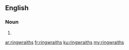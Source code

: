 ==English==

===Noun===
{{head|en|noun plural form}}

# {{plural of|ringwraith|lang=en}}

[[ar:ringwraiths]]
[[fr:ringwraiths]]
[[ku:ringwraiths]]
[[my:ringwraiths]]